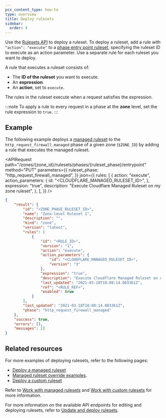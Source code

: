 ```yaml
---
pcx_content_type: how-to
type: overview
title: Deploy rulesets
sidebar:
  order: 4
---
```



Use the [Rulesets API](/ruleset-engine/rulesets-api/) to deploy a ruleset. To deploy a ruleset, add a rule with `"action": "execute"` to a [phase entry point ruleset](/ruleset-engine/about/rulesets/#entry-point-ruleset), specifying the ruleset ID to execute as an action parameter. Use a separate rule for each ruleset you want to deploy.

A rule that executes a ruleset consists of:

- The **ID of the ruleset** you want to execute.
- An **expression**.
- An **action**, set to `execute`.

The rules in the ruleset execute when a request satisfies the expression.

:::note
To apply a rule to every request in a phase at the **zone** level, set the rule expression to `true`.
:::

## Example

The following example deploys a [managed ruleset](/ruleset-engine/about/rulesets/#managed-rulesets) to the `http_request_firewall_managed` phase of a given zone (`$ZONE_ID`) by adding a rule that executes the managed ruleset.

<APIRequest
	path="/zones/{zone_id}/rulesets/phases/{ruleset_phase}/entrypoint"
	method="PUT"
	parameters={{
		ruleset_phase: "http_request_firewall_managed",
	}}
	json={{
		rules: [
			{
				action: "execute",
				action_parameters: {
					id: "<CLOUDFLARE_MANAGED_RULESET_ID>",
				},
				expression: "true",
				description: "Execute Cloudflare Managed Ruleset on my zone ruleset",
			},
		],
	}}
/>

```json output
{
	"result": {
		"id": "<ZONE_PHASE_RULESET_ID>",
		"name": "Zone-level Ruleset 1",
		"description": "",
		"kind": "zone",
		"version": "latest",
		"rules": [
			{
				"id": "<RULE_ID>",
				"version": "1",
				"action": "execute",
				"action_parameters": {
					"id": "<CLOUDFLARE_MANAGED_RULESET_ID>",
					"version": "3"
				},
				"expression": "true",
				"description": "Execute Cloudflare Managed Ruleset on my zone ruleset",
				"last_updated": "2021-03-18T18:08:14.003361Z",
				"ref": "<RULE_REF>",
				"enabled": true
			}
		],
		"last_updated": "2021-03-18T18:08:14.003361Z",
		"phase": "http_request_firewall_managed"
	},
	"success": true,
	"errors": [],
	"messages": []
}
```

## Related resources

For more examples of deploying rulesets, refer to the following pages:

- [Deploy a managed ruleset](/ruleset-engine/managed-rulesets/deploy-managed-ruleset/)
- [Managed ruleset override examples](/ruleset-engine/managed-rulesets/override-examples/).
- [Deploy a custom ruleset](/ruleset-engine/custom-rulesets/deploy-custom-ruleset/)

Refer to [Work with managed rulesets](/ruleset-engine/managed-rulesets/) and [Work with custom rulesets](/ruleset-engine/custom-rulesets/) for more information.

For more information on the available API endpoints for editing and deploying rulesets, refer to [Update and deploy rulesets](/ruleset-engine/rulesets-api/update/).
